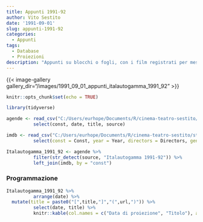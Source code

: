 ```yaml
---
title: Appunti 1991-92
author: Vito Sestito
date: '1991-09-01'
slug: appunti-1991-92
categories:
  - Appunti
tags:
  - Database
  - Proiezioni
description: "Appunti su blocchi o fogli, con i film registrati per mese. Riportano gli incassi dei film quando disponibili."
---
```

{{< image-gallery gallery_dir="/images/1991_09_01_appunti_italautogamma_1991_92" >}}
```r
knitr::opts_chunk$set(echo = TRUE)

library(tidyverse)

agende <- read_csv("C:/Users/eurhope/Documents/R/cinema-teatro-sestito/static/data/programmazione_agende.csv") %>%
          select(const, date, title, source)

imdb <- read_csv("C:/Users/eurhope/Documents/R/cinema-teatro-sestito/static/data/programmazione_imdb.csv") %>%
          select(const = Const, year = Year, directors = Directors, genres = Genres, imdb_rating = `IMDb Rating`, runtime = `Runtime (mins)`, url = URL)

Italautogamma_1991_92 <- agende %>%
          filter(str_detect(source, "Italautogamma 1991-92")) %>%
          left_join(imdb, by = "const")
```
### Programmazione
```r
Italautogamma_1991_92 %>%
          arrange(date) %>%
  mutate(title = paste0("[",title,"]","(",url,")")) %>%
          select(date, title) %>%
          knitr::kable(col.names = c("Data di proiezione", "Titolo"), align = c("l", "l"))
```
